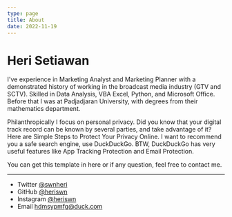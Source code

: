 ```yaml
---
type: page
title: About
date: 2022-11-19
---
```


# Heri Setiawan

I've experience in Marketing Analyst and Marketing Planner with a demonstrated history of working in the broadcast media industry (GTV and SCTV). Skilled in Data Analysis, VBA Excel, Python, and Microsoft Office. Before that I was at Padjadjaran University, with degrees from their mathematics department.

Philanthropically I focus on personal privacy. Did you know that your digital track record can be known by several parties, and take advantage of it? Here are Simple Steps to Protect Your Privacy Online. I want to recommend you a safe search engine, use DuckDuckGo. BTW, DuckDuckGo has very useful features like App Tracking Protection and Email Protection.

You can get this template in here or if any question, feel free to contact me.

---

- Twitter [@swnheri](https://twitter.com/swnheri)
- GitHub [@heriswn](https://github.com/heriswn)
- Instagram [@heriswn](https://instagram.com/@heriswn)
- Email hdmsypmfg@duck.com
